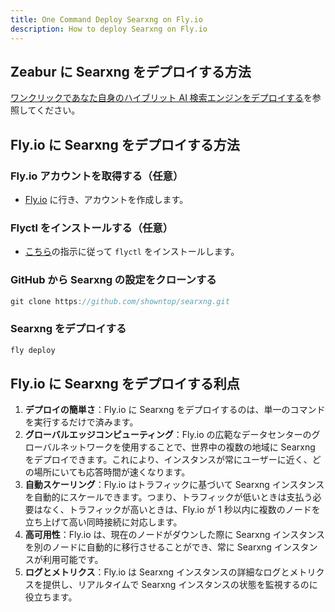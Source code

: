 ```yaml
---
title: One Command Deploy Searxng on Fly.io
description: How to deploy Searxng on Fly.io
---
```


## Zeabur に Searxng をデプロイする方法

[ワンクリックであなた自身のハイブリット AI 検索エンジンをデプロイする](/docs/one-click-deploy-ai-search)を参照してください。

## Fly.io に Searxng をデプロイする方法

<Steps>

### Fly.io アカウントを取得する（任意）

-   [Fly.io](https://fly.io) に行き、アカウントを作成します。

### Flyctl をインストールする（任意）

-   [こちら](https://fly.io/docs/flyctl/install/)の指示に従って `flyctl` をインストールします。

### GitHub から Searxng の設定をクローンする

```js
git clone https://github.com/showntop/searxng.git
```

### Searxng をデプロイする

```js
fly deploy
```

</Steps>

## Fly.io に Searxng をデプロイする利点

1. **デプロイの簡単さ**：Fly.io に Searxng をデプロイするのは、単一のコマンドを実行するだけで済みます。
2. **グローバルエッジコンピューティング**：Fly.io の広範なデータセンターのグローバルネットワークを使用することで、世界中の複数の地域に Searxng をデプロイできます。これにより、インスタンスが常にユーザーに近く、どの場所にいても応答時間が速くなります。
3. **自動スケーリング**：Fly.io はトラフィックに基づいて Searxng インスタンスを自動的にスケールできます。つまり、トラフィックが低いときは支払う必要はなく、トラフィックが高いときは、Fly.io が 1 秒以内に複数のノードを立ち上げて高い同時接続に対応します。
4. **高可用性**：Fly.io は、現在のノードがダウンした際に Searxng インスタンスを別のノードに自動的に移行させることができ、常に Searxng インスタンスが利用可能です。
5. **ログとメトリクス**：Fly.io は Searxng インスタンスの詳細なログとメトリクスを提供し、リアルタイムで Searxng インスタンスの状態を監視するのに役立ちます。
